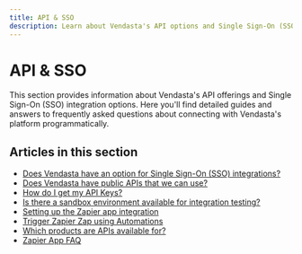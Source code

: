 ```yaml
---
title: API & SSO
description: Learn about Vendasta's API options and Single Sign-On (SSO) integrations.
---
```


# API & SSO

This section provides information about Vendasta's API offerings and Single Sign-On (SSO) integration options. Here you'll find detailed guides and answers to frequently asked questions about connecting with Vendasta's platform programmatically.

## Articles in this section

- [Does Vendasta have an option for Single Sign-On (SSO) integrations?](/administration/advanced/api-sso/vendasta-sso-integrations)
- [Does Vendasta have public APIs that we can use?](/administration/advanced/api-sso/vendasta-public-apis)
- [How do I get my API Keys?](/administration/advanced/api-sso/get-api-keys)
- [Is there a sandbox environment available for integration testing?](/administration/advanced/api-sso/sandbox-environment)
- [Setting up the Zapier app integration](/administration/advanced/api-sso/zapier-integration)
- [Trigger Zapier Zap using Automations](/administration/advanced/api-sso/trigger-zapier-zap-using-automations)
- [Which products are APIs available for?](/administration/advanced/api-sso/which-products-are-apis-available-for)
- [Zapier App FAQ](/administration/advanced/api-sso/zapier-app-faq)